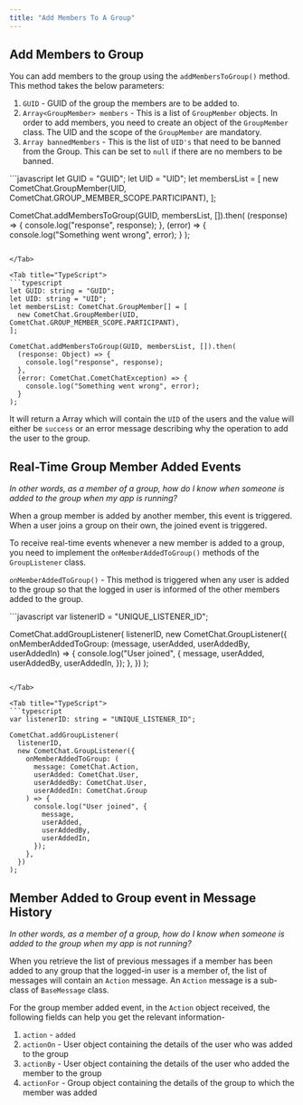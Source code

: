 ```yaml
---
title: "Add Members To A Group"
---
```




## Add Members to Group

You can add members to the group using the `addMembersToGroup()` method. This method takes the below parameters:

1. `GUID` - GUID of the group the members are to be added to.
2. `Array<GroupMember> members` - This is a list of `GroupMember` objects. In order to add members, you need to create an object of the `GroupMember` class. The UID and the scope of the `GroupMember` are mandatory.
3. `Array bannedMembers` - This is the list of `UID's` that need to be banned from the Group. This can be set to `null` if there are no members to be banned.

<Tabs>
<Tab title="Add members to group">
```javascript
let GUID = "GUID";
let UID = "UID";
let membersList = [
  new CometChat.GroupMember(UID, CometChat.GROUP_MEMBER_SCOPE.PARTICIPANT),
];

CometChat.addMembersToGroup(GUID, membersList, []).then(
  (response) => {
    console.log("response", response);
  },
  (error) => {
    console.log("Something went wrong", error);
  }
);
```

</Tab>

<Tab title="TypeScript">
```typescript
let GUID: string = "GUID";
let UID: string = "UID";
let membersList: CometChat.GroupMember[] = [
  new CometChat.GroupMember(UID, CometChat.GROUP_MEMBER_SCOPE.PARTICIPANT),
];

CometChat.addMembersToGroup(GUID, membersList, []).then(
  (response: Object) => {
    console.log("response", response);
  },
  (error: CometChat.CometChatException) => {
    console.log("Something went wrong", error);
  }
);
```

</Tab>

</Tabs>

It will return a Array which will contain the `UID` of the users and the value will either be `success` or an error message describing why the operation to add the user to the group.

## Real-Time Group Member Added Events

*In other words, as a member of a group, how do I know when someone is added to the group when my app is running?*

<Note>

When a group member is added by another member, this event is triggered. When a user joins a group on their own, the joined event is triggered.

</Note>

To receive real-time events whenever a new member is added to a group, you need to implement the `onMemberAddedToGroup()` methods of the `GroupListener` class.

`onMemberAddedToGroup()` - This method is triggered when any user is added to the group so that the logged in user is informed of the other members added to the group.

<Tabs>
<Tab title="Group Listener">
```javascript
var listenerID = "UNIQUE_LISTENER_ID";

CometChat.addGroupListener(
  listenerID,
  new CometChat.GroupListener({
    onMemberAddedToGroup: (message, userAdded, userAddedBy, userAddedIn) => {
      console.log("User joined", {
        message,
        userAdded,
        userAddedBy,
        userAddedIn,
      });
    },
  })
);
```

</Tab>

<Tab title="TypeScript">
```typescript
var listenerID: string = "UNIQUE_LISTENER_ID";

CometChat.addGroupListener(
  listenerID,
  new CometChat.GroupListener({
    onMemberAddedToGroup: (
      message: CometChat.Action,
      userAdded: CometChat.User,
      userAddedBy: CometChat.User,
      userAddedIn: CometChat.Group
    ) => {
      console.log("User joined", {
        message,
        userAdded,
        userAddedBy,
        userAddedIn,
      });
    },
  })
);
```

</Tab>

</Tabs>

## Member Added to Group event in Message History

*In other words, as a member of a group, how do I know when someone is added to the group when my app is not running?*

When you retrieve the list of previous messages if a member has been added to any group that the logged-in user is a member of, the list of messages will contain an `Action` message. An `Action` message is a sub-class of `BaseMessage` class.

For the group member added event, in the `Action` object received, the following fields can help you get the relevant information-

1. `action` - `added`
2. `actionOn` - User object containing the details of the user who was added to the group
3. `actionBy` - User object containing the details of the user who added the member to the group
4. `actionFor` - Group object containing the details of the group to which the member was added
